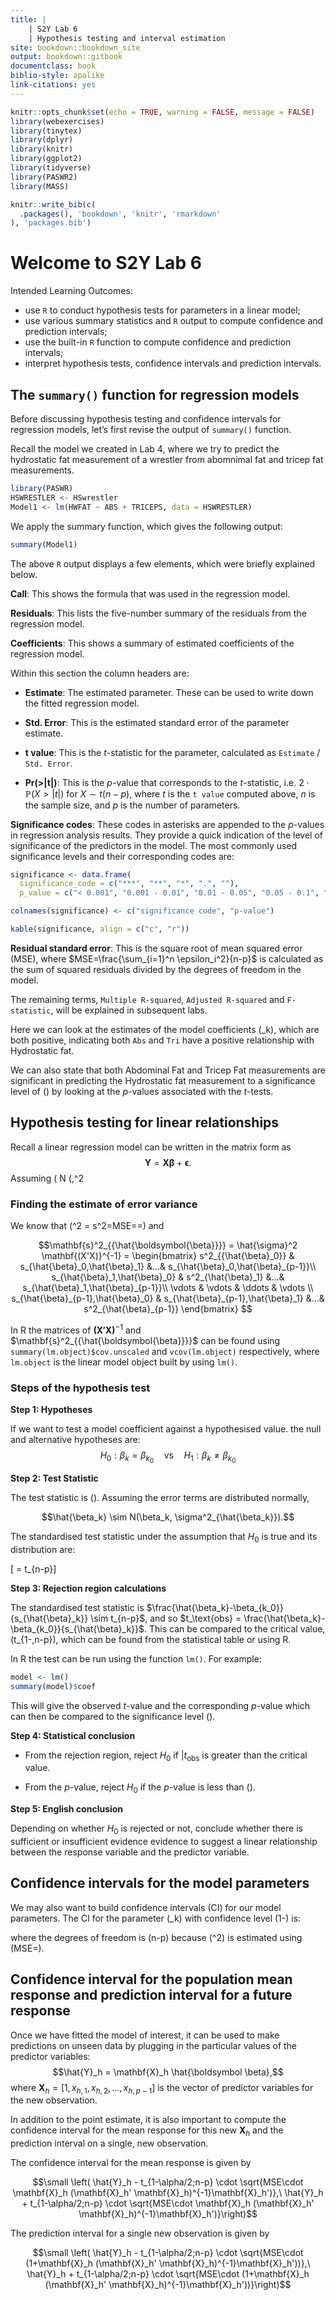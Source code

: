 ```yaml
---
title: |
    | S2Y Lab 6
    | Hypothesis testing and interval estimation
site: bookdown::bookdown_site
output: bookdown::gitbook
documentclass: book
biblio-style: apalike
link-citations: yes
---
```


```r
knitr::opts_chunk$set(echo = TRUE, warning = FALSE, message = FALSE)
library(webexercises)
library(tinytex)
library(dplyr)
library(knitr)
library(ggplot2)
library(tidyverse)
library(PASWR2)
library(MASS)
```


```r
knitr::write_bib(c(
  .packages(), 'bookdown', 'knitr', 'rmarkdown'
), 'packages.bib')
```

# Welcome to S2Y Lab 6

Intended Learning Outcomes:

* use `R` to conduct hypothesis tests for parameters in a linear model;
* use various summary statistics and `R` output to compute confidence and prediction intervals;
* use the built-in `R` function to compute confidence and prediction intervals;
* interpret hypothesis tests, confidence intervals and prediction intervals.

## The `summary()` function for regression models

Before discussing hypothesis testing and confidence intervals for regression models, let's first revise the output of `summary()` function.

Recall the model we created in Lab 4, where we try to predict the hydrostatic fat measurement of a wrestler from abomnimal fat and tricep fat measurements.
```r
library(PASWR)
HSWRESTLER <- HSwrestler
Model1 <- lm(HWFAT ~ ABS + TRICEPS, data = HSWRESTLER)
```

We apply the summary function, which gives the following output:
```r
summary(Model1)
```
The above `R` output displays a few elements, which were briefly explained below.

**Call**: This shows the formula that was used in the regression model.

**Residuals**: This lists the five-number summary of the residuals from the regression model.

**Coefficients**: This shows a summary of estimated coefficients of the regression model.

Within this section the column headers are:

* **Estimate**: The estimated parameter. These can be used to write down the fitted regression model.

* **Std. Error**: This is the estimated standard error of the parameter estimate.

* **t value**: This is the $t$-statistic for the parameter, calculated as `Estimate` / `Std. Error`.

* **Pr(>|t|)**: This is the $p$-value that corresponds to the $t$-statistic, i.e. $2\cdot \mathbb{P}(X>|t|)$ for $X \sim t(n-p)$, where $t$ is the `t value` computed above, $n$ is the sample size, and $p$ is the number of parameters.

**Significance codes**: These codes in asterisks are appended to the $p$-values in regression analysis results. They provide a quick indication of the level of significance of the predictors in the model. The most commonly used significance levels and their corresponding codes are:

```r
significance <- data.frame(
  significance_code = c("***", "**", "*", ".", ""),
  p_value = c("< 0.001", "0.001 - 0.01", "0.01 - 0.05", "0.05 - 0.1", "≥ 0.1"))

colnames(significance) <- c("significance code", "p-value")

kable(significance, align = c("c", "r"))
```


**Residual standard error**: This is the square root of mean squared error (MSE), where $MSE=\frac{\sum_{i=1}^n \epsilon_i^2}{n-p}$ is calculated as the sum of squared residuals divided by the degrees of freedom in the model.

The remaining terms, `Multiple R-squared`, `Adjusted R-squared` and `F-statistic`, will be explained in subsequent labs.

Here we can look at the estimates of the model coefficients \(\hat{\beta}_k\), which are both positive, indicating both `Abs` and `Tri` have a positive relationship with Hydrostatic fat.

We can also state that both Abdominal Fat and Tricep Fat measurements are significant in predicting the Hydrostatic fat measurement to a significance level of \(\approx 0\) by looking at the $p$-values associated with the $t$-tests.



## Hypothesis testing for linear relationships

Recall a linear regression model can be written in the matrix form as
$$\mathbf{Y} = \mathbf{X} \boldsymbol{\beta} + \boldsymbol \epsilon.$$
Assuming \(\boldsymbol{\epsilon} \sim N (\mathbf{0},\sigma^2 \bf{I})\), we have shown that \(\mathbf{Y} \sim N (\mathbf{X} \boldsymbol{\beta},\sigma^2 \bf{I})\)  and \(\hat{\boldsymbol{\beta}} \sim N (\boldsymbol{\beta},\sigma^2 \mathbf{(X'X)}^{-1})\).

### Finding the estimate of error variance
We know that \(\hat{\sigma}^2 = s^2=MSE=\frac{SSE}{n-p}=\frac{\sum^2_{i=1} \hat{\epsilon}^2_i}{n-p}\) and

$$\mathbf{s}^2_{{\hat{\boldsymbol{\beta}}}} = \hat{\sigma}^2 \mathbf{(X'X)}^{-1} = \begin{bmatrix}
s^2_{{\hat{\beta}_0}} & s_{\hat{\beta}_0,\hat{\beta}_1} &...& s_{\hat{\beta}_0,\hat{\beta}_{p-1}}\\
s_{\hat{\beta}_1,\hat{\beta}_0} & s^2_{\hat{\beta}_1} &...& s_{\hat{\beta}_1,\hat{\beta}_{p-1}}\\
\vdots & \vdots & \ddots & \vdots \\
s_{\hat{\beta}_{p-1},\hat{\beta}_0} & s_{\hat{\beta}_{p-1},\hat{\beta}_1} &...& s^2_{\hat{\beta}_{p-1}}
\end{bmatrix} $$

In R the matrices of $\mathbf{(X'X)}^{-1}$ and $\mathbf{s}^2_{{\hat{\boldsymbol{\beta}}}}$ can be found using `summary(lm.object)$cov.unscaled` and `vcov(lm.object)` respectively, where `lm.object` is the linear model object built by using `lm()`.

### Steps of the hypothesis test


**Step 1: Hypotheses**

If we want to test a model coefficient against a hypothesised value. the null and alternative hypotheses are:
$$H_0: \beta_k = \beta_{k_0} \quad \text{vs} \quad H_1: \beta_k \neq \beta_{k_0}$$

**Step 2: Test Statistic**

The test statistic is \(\hat{\beta_k}\). Assuming the error terms are distributed normally,

$$\hat{\beta_k} \sim N(\beta_k, \sigma^2_{\hat{\beta_k}}).$$

The standardised test statistic under the assumption that $H_0$ is true and its distribution are:

\[\frac{\text{unbiased estimator} - \text{hypothesized value}}{\text{standard error of estimator}} = \frac{\hat{\beta}_k-\beta_{k_0}}{s_{\hat{\beta}_k}} \sim t_{n-p}\]

**Step 3: Rejection region calculations**

The standardised test statistic is $\frac{\hat{\beta_k}-\beta_{k_0}}{s_{\hat{\beta}_k}} \sim t_{n-p}$, and so $t_\text{obs} = \frac{\hat{\beta_k}-\beta_{k_0}}{s_{\hat{\beta}_k}}$. This can be compared to the critical value, \(t_{1-\alpha,n-p}\), which can be found from the statistical table or using R.

In R the test can be run using the function `lm()`. For example:

```r
model <- lm()
summary(model)$coef
```
This will give the observed $t$-value and the corresponding $p$-value which can then be compared to the significance level \(\alpha\).

**Step 4: Statistical conclusion**

* From the rejection region, reject $H_0$ if $|t_\text{obs}$ is greater than the critical value.

* From the $p$-value, reject $H_0$ if the $p$-value is less than \(\alpha\).

**Step 5: English conclusion**

Depending on whether $H_0$ is rejected or not, conclude whether there is sufficient or insufficient evidence evidence to suggest a linear relationship between the response variable and the predictor variable.


## Confidence intervals for the model parameters

We may also want to build confidence intervals (CI) for our model parameters. The CI for the parameter \(\beta_k\) with confidence level \(1-\alpha\) is:

\begin{equation}
\left( \hat{\beta}_k - t_{1-\alpha/2;n-p} \cdot s_{\hat{\beta}_k},\ \hat{\beta}_k + t_{1-\alpha/2;n-p} \cdot s_{\hat{\beta}_k}\right), (\#eq:CI)
\end{equation}

where the degrees of freedom is \(n-p\) because \(\sigma^2\) is estimated using \(MSE=\frac{SSE}{n-p}\).


## Confidence interval for the population mean response and prediction interval for a future response

Once we have fitted the model of interest, it can be used to make predictions on unseen data by plugging in the particular values of the predictor variables:
$$\hat{Y}_h = \mathbf{X}_h \hat{\boldsymbol \beta},$$
where $\mathbf{X}_h = [1, x_{h,1}, x_{h,2}, \ldots, x_{h,p-1}]$ is the vector of predictor variables for the new observation. 

In addition to the point estimate, it is also important to compute the confidence interval for the mean response for this new $\mathbf{X}_h$ and the prediction interval on a single, new observation. 

The confidence interval for the mean response is given by
\begin{equation}
\left( \hat{Y}_h - t_{1-\alpha/2;n-p} \cdot s_{\hat{Y}_k},\ \hat{Y}_h + t_{1-\alpha/2;n-p} \cdot s_{\hat{Y}_k}\right). (\#eq:CImean)
\end{equation}

$$\small \left( \hat{Y}_h - t_{1-\alpha/2;n-p} \cdot \sqrt{MSE\cdot \mathbf{X}_h (\mathbf{X}_h' \mathbf{X}_h)^{-1}\mathbf{X}_h')},\ \hat{Y}_h + t_{1-\alpha/2;n-p} \cdot \sqrt{MSE\cdot \mathbf{X}_h (\mathbf{X}_h' \mathbf{X}_h)^{-1}\mathbf{X}_h')}\right)$$

The prediction interval for a single new observation is given by
\begin{equation}
\left( \hat{Y}_h - t_{1-\alpha/2;n-p} \cdot s_{\hat{Y}_k},\ \hat{Y}_h + t_{1-\alpha/2;n-p} \cdot s_{\hat{Y}_k}\right). (\#eq:PI)
\end{equation}

$$\small \left( \hat{Y}_h - t_{1-\alpha/2;n-p} \cdot \sqrt{MSE\cdot (1+\mathbf{X}_h (\mathbf{X}_h' \mathbf{X}_h)^{-1}\mathbf{X}_h'))},\ \hat{Y}_h + t_{1-\alpha/2;n-p} \cdot \sqrt{MSE\cdot (1+\mathbf{X}_h (\mathbf{X}_h' \mathbf{X}_h)^{-1}\mathbf{X}_h'))}\right)$$

